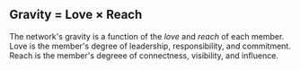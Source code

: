 ## Gravity = Love × Reach

The network's gravity is a function of the _love_ and _reach_ of each member.
Love is the member's degree of leadership, responsibility, and commitment.
Reach is the member's degreee of connectness, visibility, and influence.
